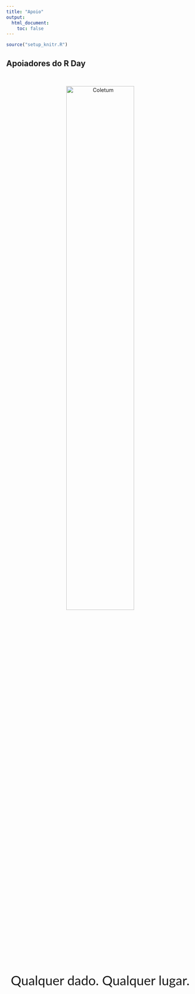 ```yaml
---
title: "Apoio"
output:
  html_document:
    toc: false
---
```


```r
source("setup_knitr.R")
```

## Apoiadores do R Day

<br>

<center>
<a href="https://coletum.com/pt_BR">
<img src="img/coletum-horizontal.svg" width="60%" alt="Coletum">
</a>
</center>

<p style="font-size:250%; text-align:center; font-family:'Lato', sans-serif;">
Qualquer dado. Qualquer lugar.
 </p>

